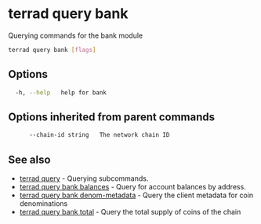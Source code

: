 # terrad query bank

Querying commands for the bank module

```sh Terrad
terrad query bank [flags]
```

## Options

```sh Terrad
  -h, --help   help for bank
```

## Options inherited from parent commands

```sh Terrad
      --chain-id string   The network chain ID
```

## See also

* [terrad query](./terrad_query.mdx)	 - Querying subcommands.
* [terrad query bank balances](terrad_query_bank_balances.mdx)	 - Query for account balances by address.
* [terrad query bank denom-metadata](terrad_query_bank_denom-metadata.mdx)	 - Query the client metadata for coin denominations
* [terrad query bank total](terrad_query_bank_total.mdx)	 - Query the total supply of coins of the chain


